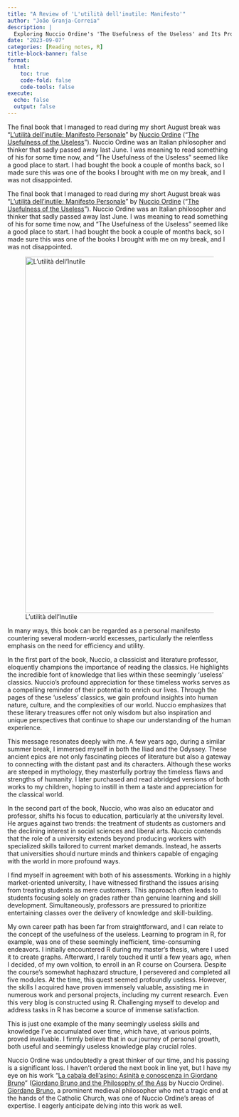 ```yaml
---
title: "A Review of 'L'utilità dell'inutile: Manifesto'"
author: "João Granja-Correia"
description: | 
  Exploring Nuccio Ordine's 'The Usefulness of the Useless' and Its Profound Message
date: "2023-09-07"
categories: [Reading notes, R]
title-block-banner: false
format: 
  html:
    toc: true
    code-fold: false
    code-tools: false
execute:
  echo: false
  output: false
---
```


The final book that I managed to read during my short August break was "[L'utilità dell'inutile: Manifesto Personale](https://www.amazon.es/Lutilit%C3%A0-dellinutile-Manifesto-PasSaggi-Nuccio/dp/8830104248)" by [Nuccio Ordine](https://it.wikipedia.org/wiki/Nuccio_Ordine) ("[The Usefulness of the Useless](https://www.amazon.com/Usefulness-Useless-Nuccio-Ordine-ebook/dp/B06WRRDH1H)"). Nuccio Ordine was an Italian philosopher and thinker that sadly passed away last June. I was meaning to read something of his for some time now, and "The Usefulness of the Useless" seemed like a good place to start. I had bought the book a couple of months back, so I made sure this was one of the books I brought with me on my break, and I was not disappointed.

The final book that I managed to read during my short August break was "[L'utilità dell'inutile: Manifesto Personale](https://www.amazon.es/Lutilit%C3%A0-dellinutile-Manifesto-PasSaggi-Nuccio/dp/8830104248)" by [Nuccio Ordine](https://it.wikipedia.org/wiki/Nuccio_Ordine) ("[The Usefulness of the Useless](https://www.amazon.com/Usefulness-Useless-Nuccio-Ordine-ebook/dp/B06WRRDH1H)"). Nuccio Ordine was an Italian philosopher and thinker that sadly passed away last June. I was meaning to read something of his for some time now, and "The Usefulness of the Useless" seemed like a good place to start. I had bought the book a couple of months back, so I made sure this was one of the books I brought with me on my break, and I was not disappointed.

![L'utilità dell'Inutile](/blog/blog_20230907_L'utilià_dell'inutile/img/L'utilià.jpeg){fig-alt="L'utilità dell'Inutile book cover" fig-align="center" width="800"}

In many ways, this book can be regarded as a personal manifesto countering several modern-world excesses, particularly the relentless emphasis on the need for efficiency and utility.

In the first part of the book, Nuccio, a classicist and literature professor, eloquently champions the importance of reading the classics. He highlights the incredible font of knowledge that lies within these seemingly 'useless' classics. Nuccio's profound appreciation for these timeless works serves as a compelling reminder of their potential to enrich our lives. Through the pages of these 'useless' classics, we gain profound insights into human nature, culture, and the complexities of our world. Nuccio emphasizes that these literary treasures offer not only wisdom but also inspiration and unique perspectives that continue to shape our understanding of the human experience.

This message resonates deeply with me. A few years ago, during a similar summer break, I immersed myself in both the Iliad and the Odyssey. These ancient epics are not only fascinating pieces of literature but also a gateway to connecting with the distant past and its characters. Although these works are steeped in mythology, they masterfully portray the timeless flaws and strengths of humanity. I later purchased and read abridged versions of both works to my children, hoping to instill in them a taste and appreciation for the classical world.

In the second part of the book, Nuccio, who was also an educator and professor, shifts his focus to education, particularly at the university level. He argues against two trends: the treatment of students as customers and the declining interest in social sciences and liberal arts. Nuccio contends that the role of a university extends beyond producing workers with specialized skills tailored to current market demands. Instead, he asserts that universities should nurture minds and thinkers capable of engaging with the world in more profound ways.

I find myself in agreement with both of his assessments. Working in a highly market-oriented university, I have witnessed firsthand the issues arising from treating students as mere customers. This approach often leads to students focusing solely on grades rather than genuine learning and skill development. Simultaneously, professors are pressured to prioritize entertaining classes over the delivery of knowledge and skill-building.

My own career path has been far from straightforward, and I can relate to the concept of the usefulness of the useless. Learning to program in R, for example, was one of these seemingly inefficient, time-consuming endeavors. I initially encountered R during my master's thesis, where I used it to create graphs. Afterward, I rarely touched it until a few years ago, when I decided, of my own volition, to enroll in an R course on Coursera. Despite the course's somewhat haphazard structure, I persevered and completed all five modules. At the time, this quest seemed profoundly useless. However, the skills I acquired have proven immensely valuable, assisting me in numerous work and personal projects, including my current research. Even this very blog is constructed using R. Challenging myself to develop and address tasks in R has become a source of immense satisfaction.

This is just one example of the many seemingly useless skills and knowledge I've accumulated over time, which have, at various points, proved invaluable. I firmly believe that in our journey of personal growth, both useful and seemingly useless knowledge play crucial roles.

Nuccio Ordine was undoubtedly a great thinker of our time, and his passing is a significant loss. I haven't ordered the next book in line yet, but I have my eye on his work "[La cabala dell'asino: Asinità e conoscenza in Giordano Bruno](https://www.amazon.es/cabala-dellasino-Asinit%C3%A0-conoscenza-Giordano/dp/8893443562/ref=tmm_hrd_swatch_0?_encoding=UTF8&qid=1694093203&sr=8-1)" ([Giordano Bruno and the Philosophy of the Ass](https://chooser.crossref.org/?doi=10.2307%2Fj.ctt2250vgr) by Nuccio Ordine). [Giordano Bruno](https://en.wikipedia.org/wiki/Giordano_Bruno), a prominent medieval philosopher who met a tragic end at the hands of the Catholic Church, was one of Nuccio Ordine's areas of expertise. I eagerly anticipate delving into this work as well.
